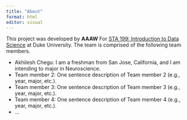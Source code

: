 ```yaml
---
title: "About"
format: html
editor: visual
---
```


This project was developed by **AAAW** For [STA 199: Introduction to Data Science](https://sta199-s23-2.github.io/) at Duke University. The team is comprised of the following team members.

-   Akhilesh Chegu: I am a freshman from San Jose, California, and I am intending to major in Neuroscience.
-   Team member 2: One sentence description of Team member 2 (e.g., year, major, etc.).
-   Team member 3: One sentence description of Team member 3 (e.g., year, major, etc.).
-   Team member 4: One sentence description of Team member 4 (e.g., year, major, etc.).
-   ...
